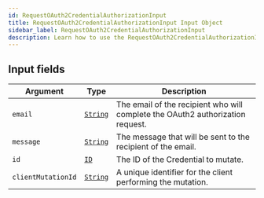```yaml
---
id: RequestOAuth2CredentialAuthorizationInput
title: RequestOAuth2CredentialAuthorizationInput Input Object
sidebar_label: RequestOAuth2CredentialAuthorizationInput
description: Learn how to use the RequestOAuth2CredentialAuthorizationInput Input Object for 's API.
---
```


## Input fields

| Argument           | Type                                     | Description                                                                    |
| ------------------ | ---------------------------------------- | ------------------------------------------------------------------------------ |
| `email`            | [`String`](api/schema/scalar/String.mdx) | The email of the recipient who will complete the OAuth2 authorization request. |
| `message`          | [`String`](api/schema/scalar/String.mdx) | The message that will be sent to the recipient of the email.                   |
| `id`               | [`ID`](api/schema/scalar/ID.mdx)         | The ID of the Credential to mutate.                                            |
| `clientMutationId` | [`String`](api/schema/scalar/String.mdx) | A unique identifier for the client performing the mutation.                    |
